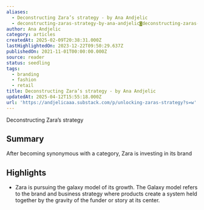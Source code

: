 ```yaml
---
aliases:
  - Deconstructing Zara’s strategy - by Ana Andjelic
  - deconstructing-zaras-strategy-by-ana-andjelic◙deconstructing-zaras-strategy
author: Ana Andjelic
category: articles
createdAt: 2025-02-09T20:38:31.000Z
lastHighlightedOn: 2023-12-22T09:50:29.637Z
publishedOn: 2021-11-01T00:00:00.000Z
source: reader
status: seedling
tags:
  - branding
  - fashion
  - retail
title: Deconstructing Zara’s strategy - by Ana Andjelic
updatedAt: 2025-04-12T15:55:18.000Z
url: 'https://andjelicaaa.substack.com/p/unlocking-zaras-strategy?s=w'
---
```

Deconstructing Zara’s strategy

## Summary

After becoming synonymous with a category, Zara is investing in its brand

## Highlights

- Zara is pursuing the galaxy model of its growth. The Galaxy model refers to the brand and business strategy where products create a system held together by the gravity of the funder or story at its center.
